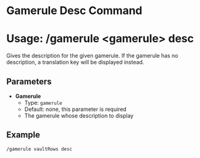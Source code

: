 # Gamerule Desc Command
# Usage: /gamerule <gamerule\> desc
Gives the description for the given gamerule. If the gamerule has no description, 
a translation key will be displayed instead.

## Parameters
- **Gamerule**
  + Type: `gamerule`
  + Default: none, this parameter is required
  + The gamerule whose description to display

## Example
`/gamerule vaultRows desc`

